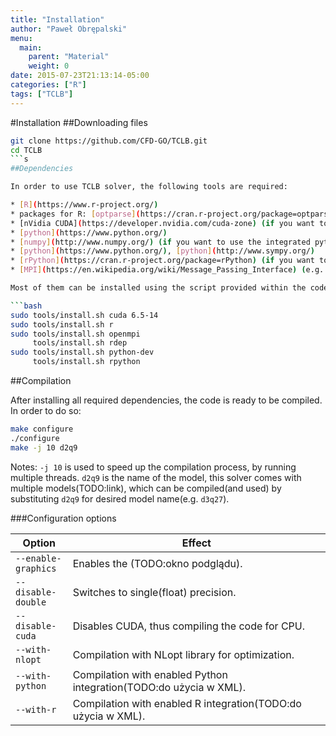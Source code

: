 ```yaml
---
title: "Installation"
author: "Paweł Obrępalski"
menu:
  main:
    parent: "Material"
    weight: 0
date: 2015-07-23T21:13:14-05:00
categories: ["R"]
tags: ["TCLB"]
---
```


#Installation
##Downloading files
```bash
git clone https://github.com/CFD-GO/TCLB.git
cd TCLB
```s
##Dependencies

In order to use TCLB solver, the following tools are required:

* [R](https://www.r-project.org/)
* packages for R: [optparse](https://cran.r-project.org/package=optparse), [numbers](https://cran.r-project.org/package=numbers),  [template](https://github.com/llaniewski/rtemplate), [gvector](https://github.com/llaniewski/gvector),  [polyAlgebra](https://github.com/llaniewski/polyAlgebra)
* [nVidia CUDA](https://developer.nvidia.com/cuda-zone) (if you want to use GPU)
* [python](https://www.python.org/)
* [numpy](http://www.numpy.org/) (if you want to use the integrated python interpreter)
* [python](https://www.python.org/), [python](http://www.sympy.org/) 
* [rPython](https://cran.r-project.org/package=rPython) (if you want to develop a model using python in place or R)
* [MPI](https://en.wikipedia.org/wiki/Message_Passing_Interface) (e.g. [OpenMPI](http://www.open-mpi.org

Most of them can be installed using the script provided within the code(tools/install.sh):

```bash
sudo tools/install.sh cuda 6.5-14
sudo tools/install.sh r
sudo tools/install.sh openmpi
     tools/install.sh rdep
sudo tools/install.sh python-dev
     tools/install.sh rpython
```

##Compilation

After installing all required dependencies, the code is ready to be compiled. In order to do so:
```bash
make configure
./configure
make -j 10 d2q9
```
Notes: `-j 10` is used to speed up the compilation process, by running multiple threads. `d2q9` is the name of the model, this solver comes with multiple models(TODO:link), which can be compiled(and used) by substituting `d2q9` for desired model name(e.g. `d3q27`).

###Configuration options

Option                | Effect
-------------         | ---------------------------------------------------------
`--enable-graphics`   | Enables the (TODO:okno podglądu).
`--disable-double`    | Switches to single(float) precision.
`--disable-cuda`      | Disables CUDA, thus compiling the code for CPU.
`--with-nlopt`        | Compilation with NLopt library for optimization.
`--with-python`       | Compilation with enabled Python integration(TODO:do użycia w XML).
`--with-r`            | Compilation with enabled R integration(TODO:do użycia w XML).
